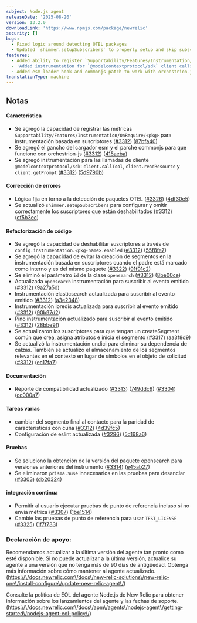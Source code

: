 ```yaml
---
subject: Node.js agent
releaseDate: '2025-08-20'
version: 13.2.0
downloadLink: 'https://www.npmjs.com/package/newrelic'
security: []
bugs:
  - Fixed logic around detecting OTEL packages
  - Updated `shimmer.setupSubscribers` to properly setup and skip subscribers that are disabled
features:
  - Added ability to register `Supportability/Features/Instrumentation/OnRequire/<pkg>` metrics for subscriber based instrumentation
  - 'Added instrumentation for `@modelcontextprotocol/sdk` client calls `client.callTool`, `client.readResource`, and `client.getPrompt`'
  - Added esm loader hook and commonjs patch to work with orchestrion-js
translationType: machine
---
```


## Notas

#### Característica

* Se agregó la capacidad de registrar las métricas `Supportability/Features/Instrumentation/OnRequire/<pkg>` para instrumentación basada en suscriptores ([#3312](https://github.com/newrelic/node-newrelic/pull/3312)) ([87bfa40](https://github.com/newrelic/node-newrelic/commit/87bfa400c216352f12bbbc500e74f8e58285a275))
* Se agregó el gancho del cargador esm y el parche commonjs para que funcione con orchestrion-js ([#3312](https://github.com/newrelic/node-newrelic/pull/3312)) ([415aeba](https://github.com/newrelic/node-newrelic/commit/415aeba6db04aa54cc1f44e64c0e6d2235d47108))
* Se agregó instrumentación para las llamadas de cliente `@modelcontextprotocol/sdk`: `client.callTool`, `client.readResource` y `client.getPrompt` ([#3312](https://github.com/newrelic/node-newrelic/pull/3312)) ([5d9790b](https://github.com/newrelic/node-newrelic/commit/5d9790b4bd9ab24db4a38618ef96c3b50fbadae7))

#### Corrección de errores

* Lógica fija en torno a la detección de paquetes OTEL ([#3326](https://github.com/newrelic/node-newrelic/pull/3326)) ([4df30e5](https://github.com/newrelic/node-newrelic/commit/4df30e5c2021e0d933e4a77ccd4409405928fa39))
* Se actualizó `shimmer.setupSubscribers` para configurar y omitir correctamente los suscriptores que están deshabilitados ([#3312](https://github.com/newrelic/node-newrelic/pull/3312)) ([cf5b3ec](https://github.com/newrelic/node-newrelic/commit/cf5b3ec39e2cad05c46ec7865f5b8b8377cb4710))

#### Refactorización de código

* Se agregó la capacidad de deshabilitar suscriptores a través de `config.instrumentation.<pkg-name>.enabled` ([#3312](https://github.com/newrelic/node-newrelic/pull/3312)) ([55f8fe7](https://github.com/newrelic/node-newrelic/commit/55f8fe7bc7035ab1822986eb51a228e266e3d3eb))
* Se agregó la capacidad de evitar la creación de segmentos en la instrumentación basada en suscriptores cuando el padre está marcado como interno y es del mismo paquete ([#3322](https://github.com/newrelic/node-newrelic/pull/3322)) ([91f91c2](https://github.com/newrelic/node-newrelic/commit/91f91c2c85f2715bb1c1db5847704623fd65851e))
* Se eliminó el parámetro `id` de la clase `opensearch` ([#3312](https://github.com/newrelic/node-newrelic/pull/3312)) ([8be00ce](https://github.com/newrelic/node-newrelic/commit/8be00cef67a2637f7d7a3ab33cccb6824ab34478))
* Actualizada `opensearch` instrumentación para suscribir al evento emitido ([#3312](https://github.com/newrelic/node-newrelic/pull/3312)) ([9a27a5d](https://github.com/newrelic/node-newrelic/commit/9a27a5daba8a82c350cf129e3b2548527868ae90))
* Instrumentación elasticsearch actualizada para suscribir al evento emitido ([#3312](https://github.com/newrelic/node-newrelic/pull/3312)) ([a3e2348](https://github.com/newrelic/node-newrelic/commit/a3e2348d9af62d12cb570c26f557096968d38daa))
* Instrumentación ioredis actualizada para suscribir al evento emitido ([#3312](https://github.com/newrelic/node-newrelic/pull/3312)) ([90b97d2](https://github.com/newrelic/node-newrelic/commit/90b97d28a9bbf5c1646ce3ca399bb6772c17c07c))
* Pino instrumentación actualizado para suscribir al evento emitido ([#3312](https://github.com/newrelic/node-newrelic/pull/3312)) ([28bbe9f](https://github.com/newrelic/node-newrelic/commit/28bbe9fee831d57d4fb77d01ef4cd2f6072bf9d8))
* Se actualizaron los suscriptores para que tengan un createSegment común que crea, asigna atributos e inicia el segmento ([#3317](https://github.com/newrelic/node-newrelic/pull/3317)) ([aa3f8d9](https://github.com/newrelic/node-newrelic/commit/aa3f8d936aa9fd7ffdad1f771dc16da8782ad917))
* Se actualizó la instrumentación undici para eliminar su dependencia de calzas. También se actualizó el almacenamiento de los segmentos relevantes en el contexto en lugar de símbolos en el objeto de solicitud ([#3312](https://github.com/newrelic/node-newrelic/pull/3312)) ([ec17fa7](https://github.com/newrelic/node-newrelic/commit/ec17fa7ef431bf51c527d2c58cdf216fee641884))

#### Documentación

* Reporte de compatibilidad actualizado ([#3313](https://github.com/newrelic/node-newrelic/pull/3313)) ([749ddc9](https://github.com/newrelic/node-newrelic/commit/749ddc9c050ee81f8969e8f173233dcb78826da1)) ([#3304](https://github.com/newrelic/node-newrelic/pull/3304)) ([cc000a7](https://github.com/newrelic/node-newrelic/commit/cc000a72870b508c929449b57a35d289ce093f42))

#### Tareas varias

* cambiar del segmento final al contacto para la paridad de características con cuña ([#3312](https://github.com/newrelic/node-newrelic/pull/3312)) ([4d39fc5](https://github.com/newrelic/node-newrelic/commit/4d39fc564a23798d42105398d0b8ea6c0e9280cc))
* Configuración de eslint actualizada ([#3296](https://github.com/newrelic/node-newrelic/pull/3296)) ([5c168a6](https://github.com/newrelic/node-newrelic/commit/5c168a657cddece16c0b1124307526ffb3588953))

#### Pruebas

* Se solucionó la obtención de la versión del paquete opensearch para versiones anteriores del instrumento ([#3314](https://github.com/newrelic/node-newrelic/pull/3314)) ([e45ab27](https://github.com/newrelic/node-newrelic/commit/e45ab275109dd601945776c0de88ba954a8c57e2))
* Se eliminaron `prisma.$use` innecesarios en las pruebas para desanclar ([#3303](https://github.com/newrelic/node-newrelic/pull/3303)) ([db20324](https://github.com/newrelic/node-newrelic/commit/db20324535ebf714237dc716c3f6718fd90cfb36))

#### integración continua

* Permitir al usuario ejecutar pruebas de punto de referencia incluso si no envía métrica ([#3307](https://github.com/newrelic/node-newrelic/pull/3307)) ([1be1514](https://github.com/newrelic/node-newrelic/commit/1be1514c9d49465a29e6b8fbc09c3bb5ebc1b112))
* Cambie las pruebas de punto de referencia para usar `TEST_LICENSE` ([#3325](https://github.com/newrelic/node-newrelic/pull/3325)) ([1f7f733](https://github.com/newrelic/node-newrelic/commit/1f7f733b2d10a5447662e159038fa32f1c036235))

### Declaración de apoyo:

Recomendamos actualizar a la última versión del agente tan pronto como esté disponible. Si no puede actualizar a la última versión, actualice su agente a una versión que no tenga más de 90 días de antigüedad. Obtenga más información sobre cómo mantener al agente actualizado. ([https:\\/\\/docs.newrelic.com\\/docs\\/new-relic-solutions\\/new-relic-one\\/install-configure\\/update-new-relic-agent\\/](https://docs.newrelic.com/docs/new-relic-solutions/new-relic-one/install-configure/update-new-relic-agent/))

Consulte la política de EOL del agente Node.js de New Relic para obtener información sobre los lanzamientos del agente y las fechas de soporte. ([https:\\/\\/docs.newrelic.com\\/docs\\/apm\\/agents\\/nodejs-agent\\/getting-started\\/nodejs-agent-eol-policy\\/](https://docs.newrelic.com/docs/apm/agents/nodejs-agent/getting-started/nodejs-agent-eol-policy/))
